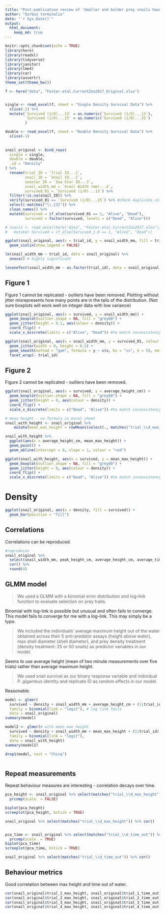 ```yaml
---
title: "Post-publication review of 'Smaller and bolder prey snails have higher survival in staged encounters with the sea star _Pisaster giganteus_'"
author: "Sorbus torminalis"
date: "`r Sys.Date()`"
output:
  html_document:
    keep_md: true
---
```


```r
knitr::opts_chunk$set(echo = TRUE)
library(here)
library(readxl)
library(tidyverse)
library(janitor)
library(lme4)
library(car)
library(assertr)
theme_set(theme_bw())
```

```r
f <- here("data", "Foster.etal.CurrentZoo2017_Original.xlsx")


single <- read_excel(f, sheet = "Single Density Survival Data") %>% 
  slice(-1) %>% 
  mutate(`Survived (1/0)...13` = as.numeric(`Survived (1/0)...13`),
         `Survived (1/0)...25` = as.numeric(`Survived (1/0)...25`)
         )

double <- read_excel(f, sheet = "Double Density Survival Data") %>% 
  slice(-1) 
         
         
snail_original <- bind_rows(
  single = single, 
  double = double, 
  .id = "Density"
) %>% 
  rename(trial_ID = `Trial ID...1`,         
         snail_ID = `Snail ID...2`,
         seastar_ID = `Sea Star ID...3`, 
         snail_width_mm = `Snail Width (mm)...4`, 
         survived_01 = `Survived (1/0)...13`) %>% 
  filter(!is.na(snail_ID)) %>% 
  verify(survived_01 == `Survived (1/0)...25`) %>% #check duplicate columns identical
  select(-matches("\\.{3}")) %>% 
  clean_names() %>% 
  mutate(survived = if_else(survived_01 == 1, "Alive", "Dead"), 
         survived = factor(survived, levels = c("Dead", "Alive"))) 

# snails <- read_excel(here("data", "Foster.etal.CurrentZoo2017.xlsx"), sheet = "Survival Data") %>% 
#   mutate( Survived = if_else(Survived_1.0 == 1, "Alive", "Dead"))
```

```r
ggplot(snail_original, aes(x = trial_id, y = snail_width_mm, fill = trial_id) ) + 
  geom_violin(show.legend = FALSE) 

lm(snail_width_mm ~ trial_id, data = snail_original) %>% 
  anova() # highly significant

leveneTest(snail_width_mm ~ as.factor(trial_id), data = snail_original) # not significant
```

## Figure 1

Figure 1 cannot be replicated - outliers have been removed. Plotting without jitter misrepresents how many points are in the tails of the distribution. (Not sure boxplots will work well on integer data with low variance)

```r
ggplot(snail_original, aes(x = survived, y = snail_width_mm)) +
  geom_boxplot(outlier.shape = NA, fill = "grey60") +
  geom_jitter(height = 0.1, aes(colour = density)) +
  coord_flip() +
  scale_x_discrete(limits = c("Alive", "Dead")) #to match inconsistency in published

ggplot(snail_original, aes(x = snail_width_mm, y = survived_01, colour = seastar_id)) +
  geom_jitter(width = 0, height = 0.2) +
  geom_smooth(method = "gam", formula = y ~ s(x, bs = "cs", k = 5), method.args = list(family = binomial)) +
  facet_wrap(~ trial_id)

```

## Figure 2

Figure 2 cannot be replicated - outliers have been removed.

```r
ggplot(snail_original, aes(x = survived, y = average_height_cm)) +
  geom_boxplot(outlier.shape = NA, fill = "grey60") +
  geom_jitter(height = 0, aes(colour = density)) +
  coord_flip() +
  scale_x_discrete(limits = c("Dead", "Alive")) #to match inconsistency in published

```

```r
# mean height - no formula in excel sheet
snail_with_height <- snail_original %>% 
    mutate(mean_max_height = rowMeans(select(., matches("trial_\\d_max_height")))) 

snail_with_height %>% 
  ggplot(aes(x = average_height_cm, mean_max_height)) + 
  geom_point() +
  geom_abline(intercept = 0, slope = 1, colour = "red")

ggplot(snail_with_height, aes(x = survived, y = mean_max_height)) +
  geom_boxplot(outlier.shape = NA, fill = "grey60") +
  geom_jitter(height = 0, aes(colour = density)) +
  coord_flip() +
  scale_x_discrete(limits = c("Dead", "Alive")) #to match inconsistency in published

```

# Density
```r
ggplot(snail_original, aes(x = density, fill = survived)) + 
  geom_bar(position = "fill")
```



## Correlations

Correlations can be reproduced.

```r
#reproduces
snail_original %>% 
  select(snail_width_mm, peak_height_cm, average_height_cm, average_time_out) %>% 
  cor() %>% 
  round(4)


```

## GLMM model

> We used a GLMM with a binomial error distribution and log--link function to evaluate selection on prey traits.

Binomial with log-link is possible but unusual and often fails to converge. This model fails to converge for me with a log-link. This may simply be a typo.

> We included the individuals' average maximum height out of the water obtained across their 5 anti-predator assays (height above water), max shell diameter (shell diameter), and prey density treatment (density treatment: 25 or 50 snails) as predictor variables in our model.

Seems to use average height (mean of two minute measurements over five trials) rather than average maximum height.

> We used snail survival as our binary response variable and individual P. giganteus identity and replicate ID as random effects in our model.

Reasonable.

```r
model <- glmer(
  survived ~ density + snail_width_mm + average_height_cm + (1|trial_id) + (1|seastar_id), 
  family = binomial(link = "logit"), # log link fails 
  data = snail_original)
summary(model)

model2 <- glmer(# with mean max height
  survived ~ density + snail_width_mm + mean_max_height + (1|trial_id) + (1|seastar_id), 
  family = binomial(link = "logit"),
  data = snail_with_height)
summary(model2)
```

```r
drop1(model, test = "Chisq")



```

## Repeat measurements

Repeat behaviour measures are interesting - correlation decays over time.

```r
pca_height <- snail_original %>% select(matches("trial_\\d_max_height")) %>% 
  prcomp(scale. = FALSE) 

biplot(pca_height)
screeplot(pca_height, bstick = TRUE)

snail_original %>% select(matches("trial_\\d_max_height")) %>% cor()


pca_time <- snail_original %>% select(matches("trial_\\d_time_out")) %>% 
  prcomp(scale. = TRUE) 
biplot(pca_time)
screeplot(pca_time, bstick = TRUE)

snail_original %>% select(matches("trial_\\d_time_out")) %>% cor()

```

## Behaviour metrics

Good correlation between max height and time out of water.

```r
cor(snail_original$trial_1_max_height, snail_original$trial_1_time_out)
cor(snail_original$trial_2_max_height, snail_original$trial_2_time_out)
cor(snail_original$trial_3_max_height, snail_original$trial_3_time_out)
cor(snail_original$trial_4_max_height, snail_original$trial_4_time_out)

```
